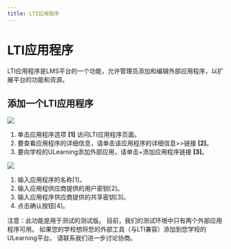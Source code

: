 ```yaml
--- 
title: LTI应用程序
--- 
```


# LTI应用程序

LTI应用程序是LMS平台的一个功能，允许管理员添加和编辑外部应用程序，以扩展平台的功能和资源。

## 添加一个LTI应用程序

![](/img/ulearning/admin/lti01.png)

1. 单击应用程序选项 **[1]** 访问LTI应用程序页面。
2. 要查看应用程序的详细信息，请单击该应用程序的详细信息>>链接 **[2]**。
3. 要向学校的ULearning添加外部应用，请单击+添加应用程序链接 **[3]**。

![](/img/ulearning/admin/lti02.png)
1. 输入应用程序的名称[1]。 
2. 输入应用程供应商提供的用户密钥[2]。 
3. 输入应用程序供应商提供的共享密钥[3]。 
4. 点击确认按钮[4]。 

注意：此功能是用于测试的测试版。 目前，我们的测试环境中只有两个外部应用程序可用。 如果您的学校想将您的外部工具（与LTI兼容）添加到您学校的ULearning平台。 请联系我们进一步讨论协商。
